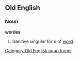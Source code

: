 ==Old English==
===Noun===
'''wordes'''

# Genitive singular form of ''[[word#Old English|word]]''.

[[Category:Old English noun forms]]